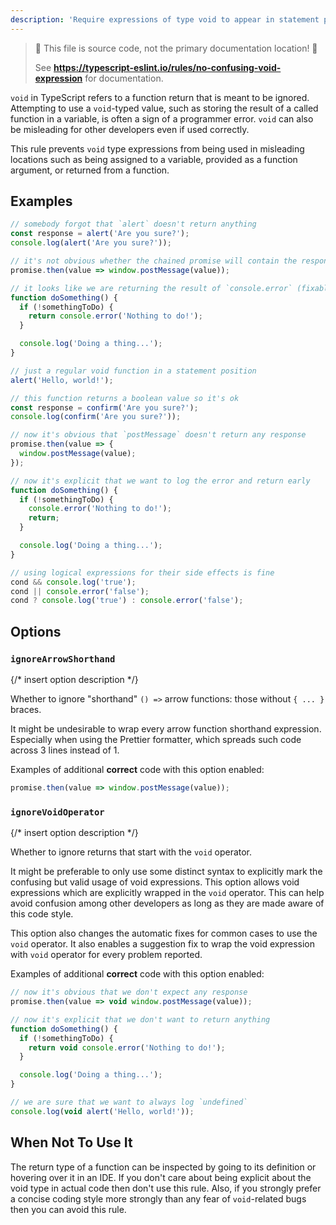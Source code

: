 ```yaml
---
description: 'Require expressions of type void to appear in statement position.'
---
```



> 🛑 This file is source code, not the primary documentation location! 🛑
>
> See **https://typescript-eslint.io/rules/no-confusing-void-expression** for documentation.

`void` in TypeScript refers to a function return that is meant to be ignored.
Attempting to use a `void`-typed value, such as storing the result of a called function in a variable, is often a sign of a programmer error.
`void` can also be misleading for other developers even if used correctly.

This rule prevents `void` type expressions from being used in misleading locations such as being assigned to a variable, provided as a function argument, or returned from a function.

## Examples

<Tabs>
<TabItem value="❌ Incorrect">

```ts
// somebody forgot that `alert` doesn't return anything
const response = alert('Are you sure?');
console.log(alert('Are you sure?'));

// it's not obvious whether the chained promise will contain the response (fixable)
promise.then(value => window.postMessage(value));

// it looks like we are returning the result of `console.error` (fixable)
function doSomething() {
  if (!somethingToDo) {
    return console.error('Nothing to do!');
  }

  console.log('Doing a thing...');
}
```

</TabItem>
<TabItem value="✅ Correct">

```ts
// just a regular void function in a statement position
alert('Hello, world!');

// this function returns a boolean value so it's ok
const response = confirm('Are you sure?');
console.log(confirm('Are you sure?'));

// now it's obvious that `postMessage` doesn't return any response
promise.then(value => {
  window.postMessage(value);
});

// now it's explicit that we want to log the error and return early
function doSomething() {
  if (!somethingToDo) {
    console.error('Nothing to do!');
    return;
  }

  console.log('Doing a thing...');
}

// using logical expressions for their side effects is fine
cond && console.log('true');
cond || console.error('false');
cond ? console.log('true') : console.error('false');
```

</TabItem>
</Tabs>

## Options

### `ignoreArrowShorthand`

{/* insert option description */}

Whether to ignore "shorthand" `() =>` arrow functions: those without `{ ... }` braces.

It might be undesirable to wrap every arrow function shorthand expression.
Especially when using the Prettier formatter, which spreads such code across 3 lines instead of 1.

Examples of additional **correct** code with this option enabled:

```ts option='{ "ignoreArrowShorthand": true }' showPlaygroundButton
promise.then(value => window.postMessage(value));
```

### `ignoreVoidOperator`

{/* insert option description */}

Whether to ignore returns that start with the `void` operator.

It might be preferable to only use some distinct syntax
to explicitly mark the confusing but valid usage of void expressions.
This option allows void expressions which are explicitly wrapped in the `void` operator.
This can help avoid confusion among other developers as long as they are made aware of this code style.

This option also changes the automatic fixes for common cases to use the `void` operator.
It also enables a suggestion fix to wrap the void expression with `void` operator for every problem reported.

Examples of additional **correct** code with this option enabled:

```ts option='{ "ignoreVoidOperator": true }' showPlaygroundButton
// now it's obvious that we don't expect any response
promise.then(value => void window.postMessage(value));

// now it's explicit that we don't want to return anything
function doSomething() {
  if (!somethingToDo) {
    return void console.error('Nothing to do!');
  }

  console.log('Doing a thing...');
}

// we are sure that we want to always log `undefined`
console.log(void alert('Hello, world!'));
```

## When Not To Use It

The return type of a function can be inspected by going to its definition or hovering over it in an IDE.
If you don't care about being explicit about the void type in actual code then don't use this rule.
Also, if you strongly prefer a concise coding style more strongly than any fear of `void`-related bugs then you can avoid this rule.
